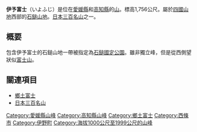{{Infobox Mountain
| 名稱 =伊予富士
| 照片 =Mt.Iyofuji.jpg
| 照片說明 =伊予富士
| 海拔 =1,756[[公尺|公尺]]
| 位置 ={{JPN}} [[愛媛縣|愛媛縣]]・[[高知縣|高知縣]]
| 山脈 =[[四國山地|四國山地]]
| 相對高度 = 
| 座標 ={{coord|33|47|17|N|133|14|53|E}}
| 地形圖 = 
| 類別 =
| 年齡 = 
| 最近噴發 =
| 首次登頂 =
| 最容易的攀登路線 =
| pushpin_map = Japan
| pushpin_map_caption = 伊予富士的位置
| latd=33 |latm=47 |lats=17 |latNS=N
| longd=133 |longm=14 |longs=53 |longEW=E
}}
'''伊予富士'''（いよふじ）是位在[[愛媛縣|愛媛縣]]和[[高知縣|高知縣]]的[[山|山]]。標高1,756公尺。屬於[[四國山地|四國山地]]西部的[[石鎚山地|石鎚山地]]。[[日本三百名山|日本三百名山]]之一。

== 概要 ==
包含伊予富士的石鎚山地一帶被指定為[[石鎚國定公園|石鎚國定公園]]。雖非獨立峰，但是從西側望狀似[[富士山|富士山]]。 

== 關連項目 ==
* [[鄉土富士|鄉土富士]]
* [[日本三百名山|日本三百名山]]

{{日本三百名山}}
{{DEFAULTSORT:Iyofuji}}
[[Category:愛媛縣山峰|Category:愛媛縣山峰]]
[[Category:高知縣山峰|Category:高知縣山峰]]
[[Category:鄉土富士|Category:鄉土富士]]
[[Category:西條市|Category:西條市]]
[[Category:伊野町|Category:伊野町]]
[[Category:海拔1000公尺至1999公尺的山峰|Category:海拔1000公尺至1999公尺的山峰]]
